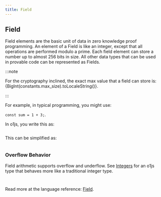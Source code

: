 ```yaml
---
title: Field
---
```



## Field
Field elements are the basic unit of data in zero knowledge proof programming.  An element of a Field is like an integer, except that all operations
are performed modulo a prime.  Each field element can store a number up to almost 256 bits in size.  All other data types that can be used in 
provable code can be represented as Fields.

:::note

For the cryptography inclined, the exact max value that a field can store is: {BigInt(constants.max_size).toLocaleString()}.

:::

For example, in typical programming, you might use:

`const sum = 1 + 3;`.

In o1js, you write this as:

```ts file=../snippets/field/field.ts start=start_sum_1 end=end_sum_1
```

This can be simplified as:

```ts file=../snippets/field/field.ts start=start_sum_2 end=end_sum_2
```

### Overflow Behavior

Field arithmetic supports overflow and underflow.  See [Integers](/docs/basic-types/int.mdx) for an o1js type that behaves more like a traditional integer type.

```ts file=../snippets/field/field.ts start=start_overflow end=end_overflow
```

```ts file=../snippets/field/field.ts start=start_underflow end=end_underflow
```


Read more at the language reference: [Field](/docs/api-reference/classes/Field.mdx).